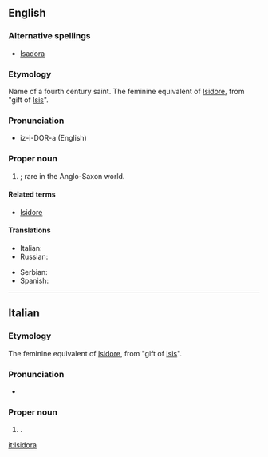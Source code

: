 ==English==

===Alternative spellings===
* [[Isadora]]

===Etymology===
Name of a fourth century saint. The feminine equivalent of [[Isidore]], from {{etyl|grc}} "gift of [[Isis]]".

===Pronunciation===
* iz-i-DOR-a (English)

===Proper noun===
{{en-proper noun}}

# {{given name|female|from=Ancient Greek}}; rare in the Anglo-Saxon world.

====Related terms====
* [[Isidore]]

====Translations====
{{trans-top|female given name}}
* Italian: {{t+|it|Isidora}}
* Russian: {{t|ru|Исидора|sc=Cyrl}}
{{trans-mid}}
* Serbian: {{t|sr|Исидора|sc=Cyrl}}
* Spanish: {{t-|es|Isidora}}
{{trans-bottom}}

<!--
Pronounced:  ee-zee-DO-rah (Italian), ee-see-DHO-rah (Spanish)   [key]
-->

----

==Italian==

===Etymology===
The feminine equivalent of [[Isidore]], from {{etyl|grc}} "gift of [[Isis]]".

===Pronunciation===
* {{hyphenation|I|si|dò|ra}}

===Proper noun===
{{infl|it|proper noun|g=f}}

# {{given name|female|lang=it}}.

[[it:Isidora]]